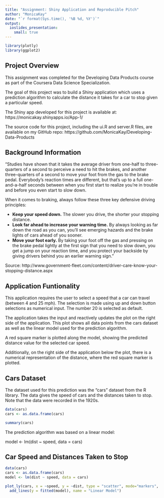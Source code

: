 ---
title: "Assignment: Shiny Application and Reproducible Pitch"
author: "MonicaKay"
date: "`r format(Sys.time(), '%B %d, %Y')`"
output: 
  ioslides_presentation:
    small: true
---

```{r, echo=FALSE, warning=FALSE, message=FALSE}
library(plotly)
library(ggplot2)
```

## Project Overview

This assignment was completed for the Developing Data Products course as part of the Coursera Data Science Specialization.

The goal of this project was to build a Shiny application which uses a prediction algorithm to calculate the distance it takes for a car to stop given a particular speed. 

The Shiny app developed for this project is available at: https://monicakay.shinyapps.io/App-1/

The source code for this project, including the ui.R and server.R files, are available on my GitHub repo: https://github.com/MonicaKay/Developing-Data-Products

## Background Information

"Studies have shown that it takes the average driver from one-half to three-quarters of a second to perceive a need to hit the brakes, and another three-quarters of a second to move your foot from the gas to the brake pedal.  Everybody's reaction times are different, but that's up to a full one-and-a-half seconds between when you first start to realize you're in trouble and before you even start to slow down.

When it comes to braking, always follow these three key defensive driving principles: 

+ **Keep your speed down.** The slower you drive, the shorter your stopping distance.
+ **Look far ahead to increase your warning time.**   By always looking as far down the road as you can, you'll see emerging hazards and the brake lights of cars ahead of you sooner.
+ **Move your foot early.**  By taking your foot off the gas and pressing on the brake pedal lightly at the first sign that you need to slow down, you get a jump on your reaction time, and you protect your backside by giving drivers behind you an earlier warning sign."

Source: http://www.government-fleet.com/content/driver-care-know-your-stopping-distance.aspx

## Application Funtionality

This application requires the user to select a speed that a car can travel (between 4 and 25 mph).  The selection is made using up and down button selections as numerical input.  The number 20 is selected as default.

The application takes the input and reactively updates the plot on the right side of the application.  This plot shows all data points from the cars dataset as well as the linear model used for the prediction algorithm.  

A red square marker is plotted along the model, showing the predicted distance value for the selected car speed.

Additionally, on the right side of the application below the plot, there is a numerical representation of the distance, where the red square marker is plotted.

## Cars Dataset

The dataset used for this prediction was the "cars" dataset from the R library.  The data gives the speed of cars and the distances taken to stop. Note that the data were recorded in the 1920s.

```{r, echo=FALSE, warning=FALSE}
data(cars)
cars <- as.data.frame(cars)

summary(cars)
```

The prediction algorithm was based on a linear model:

model <- lm(dist ~ speed, data = cars)

## Car Speed and Distances Taken to Stop

```{r, echo=FALSE, warning=FALSE}
data(cars)
cars <- as.data.frame(cars)
model <- lm(dist ~ speed, data = cars)

plot_ly(cars, x = ~speed, y = ~dist, type = "scatter", mode="markers", name = "Car Data") %>%
  add_lines(y = fitted(model), name = "Linear Model")
```

